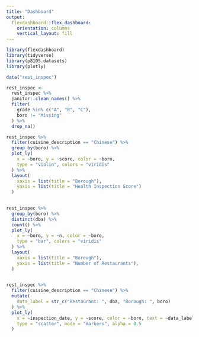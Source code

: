 ```yaml
---
title: "Dashboard"
output: 
  flexdashboard::flex_dashboard:
    orientation: columns
    vertical_layout: fill
---
```


```r

library(flexdashboard)
library(tidyverse)
library(p8105.datasets)
library(plotly)

```


```r
data("rest_inspec")

rest_inspec <- 
  rest_inspec %>% 
  janitor::clean_names() %>% 
  filter(
    grade %in% c("A", "B", "C"),
    boro != "Missing"
  ) %>% 
  drop_na() 


```


```r
rest_inspec %>%
  filter(cuisine_description == "Chinese") %>% 
  group_by(boro) %>% 
  plot_ly(
    x = ~boro, y = ~score, color = ~boro,
    type = "violin", colors = "viridis"
  ) %>% 
  layout(
    xaxis = list(title = "Borough"),
    yaxis = list(title = "Health Inspection Score")
  )
  

```


```r

rest_inspec %>% 
  group_by(boro) %>% 
  distinct(dba) %>% 
  count() %>% 
  plot_ly(
    x = ~boro, y = ~n, color = ~boro, 
    type = "bar", colors = "viridis"
  ) %>% 
  layout(
    xaxis = list(title = "Borough"),
    yaxis = list(title = "Number of Restaurants"),
  )
  

```


```r
rest_inspec %>% 
  filter(cuisine_description == "Chinese") %>%
  mutate(
    data_label = str_c("Restaurant: ", dba, "Borough: ", boro)
  ) %>% 
  plot_ly(
    x = ~inspection_date, y = ~score, color = ~boro, text = ~data_label, 
    type = "scatter", mode = "markers", alpha = 0.5
  )
  
  




```


